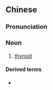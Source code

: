 {{also|甲状}}
==Chinese==
{{zh-forms|s=甲状}}

===Pronunciation===
{{zh-pron
|m=jiǎzhuàng
|c=gaap3 zong6
|cat=n
}}

===Noun===
{{zh-noun}}

# [[thyroid]]

====Derived terms====
* {{zh-l|甲狀腺}}